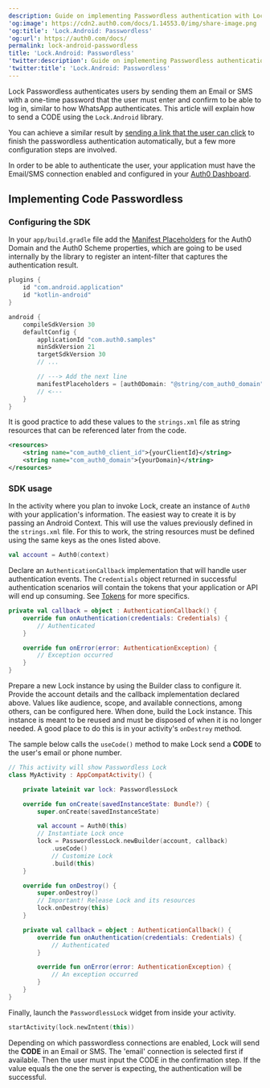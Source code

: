 ```yaml
---
description: Guide on implementing Passwordless authentication with Lock.Android
'og:image': https://cdn2.auth0.com/docs/1.14553.0/img/share-image.png
'og:title': 'Lock.Android: Passwordless'
'og:url': https://auth0.com/docs/
permalink: lock-android-passwordless
title: 'Lock.Android: Passwordless'
'twitter:description': Guide on implementing Passwordless authentication with Lock.Android
'twitter:title': 'Lock.Android: Passwordless'
---
```

Lock <Tooltip tip="Passwordless: Form of authentication that does not rely on a password as the first factor." cta="View Glossary" href="/glossary?term=Passwordless">Passwordless</Tooltip> authenticates users by sending them an Email or SMS with a one-time password that the user must enter and confirm to be able to log in, similar to how WhatsApp authenticates. This article will explain how to send a CODE using the `Lock.Android` library.

You can achieve a similar result by [sending a link that the user can click](/libraries/lock-android/lock-android-passwordless-with-magic-link) to finish the passwordless authentication automatically, but a few more configuration steps are involved.

In order to be able to authenticate the user, your application must have the Email/SMS connection enabled and configured in your [Auth0 Dashboard](https://manage.auth0.com/#/connections/passwordless).

## Implementing Code Passwordless

### Configuring the SDK

In your `app/build.gradle` file add the [Manifest Placeholders](https://developer.android.com/studio/build/manifest-build-variables.html) for the Auth0 Domain and the Auth0 Scheme properties, which are going to be used internally by the library to register an intent-filter that captures the authentication result.

```kotlin lines
plugins {
    id "com.android.application"
    id "kotlin-android"
}

android {
    compileSdkVersion 30
    defaultConfig {
        applicationId "com.auth0.samples"
        minSdkVersion 21
        targetSdkVersion 30
        // ...

        // ---> Add the next line
        manifestPlaceholders = [auth0Domain: "@string/com_auth0_domain", auth0Scheme: "https"]
        // <---
    }
}
```

It is good practice to add these values to the `strings.xml` file as string resources that can be referenced later from the code.

```xml lines
<resources>
    <string name="com_auth0_client_id">{yourClientId}</string>
    <string name="com_auth0_domain">{yourDomain}</string>
</resources>
```

### SDK usage

In the activity where you plan to invoke Lock, create an instance of `Auth0` with your application's information. The easiest way to create it is by passing an Android Context. This will use the values previously defined in the `strings.xml` file. For this to work, the string resources must be defined using the same keys as the ones listed above.

```kotlin lines
val account = Auth0(context)
```

Declare an `AuthenticationCallback` implementation that will handle user authentication events. The `Credentials` object returned in successful authentication scenarios will contain the tokens that your application or API will end up consuming. See [Tokens](/secure/tokens) for more specifics.

```kotlin lines
private val callback = object : AuthenticationCallback() {
    override fun onAuthentication(credentials: Credentials) {
        // Authenticated
    }

    override fun onError(error: AuthenticationException) {
        // Exception occurred
    }
}
```

Prepare a new Lock instance by using the Builder class to configure it. Provide the account details and the callback implementation declared above. Values like <Tooltip tip="Audience: Unique identifier of the audience for an issued token. Named aud in a token, its value contains the ID of either an application (Client ID) for an ID Token or an API (API Identifier) for an Access Token." cta="View Glossary" href="/glossary?term=audience">audience</Tooltip>, scope, and available connections, among others, can be configured here. When done, build the Lock instance. This instance is meant to be reused and must be disposed of when it is no longer needed. A good place to do this is in your activity's `onDestroy` method.

The sample below calls the `useCode()` method to make Lock send a **CODE** to the user's email or phone number.

```kotlin lines expandable
// This activity will show Passwordless Lock
class MyActivity : AppCompatActivity() {

    private lateinit var lock: PasswordlessLock

    override fun onCreate(savedInstanceState: Bundle?) {
        super.onCreate(savedInstanceState)

        val account = Auth0(this)
        // Instantiate Lock once
        lock = PasswordlessLock.newBuilder(account, callback)
            .useCode()
            // Customize Lock
            .build(this)
    }

    override fun onDestroy() {
        super.onDestroy()
        // Important! Release Lock and its resources
        lock.onDestroy(this)
    }

    private val callback = object : AuthenticationCallback() {
        override fun onAuthentication(credentials: Credentials) {
            // Authenticated
        }

        override fun onError(error: AuthenticationException) {
            // An exception occurred
        }
    }
}
```

Finally, launch the `PasswordlessLock` widget from inside your activity.

```kotlin lines
startActivity(lock.newIntent(this))
```

Depending on which passwordless connections are enabled, Lock will send the **CODE** in an Email or SMS. The 'email' connection is selected first if available. Then the user must input the CODE in the confirmation step. If the value equals the one the server is expecting, the authentication will be successful.